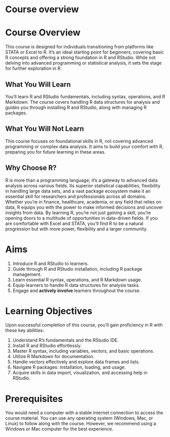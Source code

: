 # Course overview {.unnumbered}

# Course Overview {.unnumbered}

This course is designed for individuals transitioning from platforms
like STATA or Excel to R. It's an ideal starting point for beginners,
covering basic R concepts and offering a strong foundation in R and
RStudio. While not delving into advanced programming or statistical
analysis, it sets the stage for further exploration in R.

## What You Will Learn {.unnumbered}

You'll learn R and RStudio fundamentals, including syntax, operations,
and R Markdown. The course covers handling R data structures for
analysis and guides you through installing R and RStudio, along with
managing R packages.

## What You Will Not Learn {.unnumbered}

This course focuses on foundational skills in R, not covering advanced
programming or complex data analysis. It aims to build your comfort with
R, preparing you for future learning in these areas.

## Why Choose R? {.unnumbered}

R is more than a programming language; it's a gateway to advanced data
analysis across various fields. Its superior statistical capabilities,
flexibility in handling large data sets, and a vast package ecosystem
make it an essential skill for researchers and professionals across all
domains. Whether you're in finance, healthcare, academia, or any field
that relies on data, R equips you with the power to make informed
decisions and uncover insights from data. By learning R, you're not just
gaining a skill, you're opening doors to a multitude of opportunities in
data-driven fields. If you are comfortable with Excel and STATA, you'll
find R to be a natural progression but with more power, flexibility and
a larger community.

# Aims {#Aims}

1.  Introduce R and RStudio to learners.
2.  Guide through R and RStudio installation, including R package
    management.
3.  Learn essential R syntax, operations, and R Markdown usage.
4.  Equip learners to handle R data structures for analysis tasks.
5.  Engage and **actively involve** learners throughout the course.

# Learning Objectives {#Learning-Objectives}

Upon successful completion of this course, you'll gain proficiency in R
with these key abilities:

1.  Understand R's fundamentals and the RStudio IDE.
2.  Install R and RStudio effortlessly.
3.  Master R syntax, including variables, vectors, and basic operations.
4.  Utilize R Markdown for documentation.
5.  Handle vectors effectively and explore data frames and lists.
6.  Navigate R packages: installation, loading, and usage.
7.  Acquire skills in data import, visualization, and accessing help in
    RStudio.

# Prerequisites {#Prerequisites}

You would need a computer with a stable internet connection to access
the course material. You can use any operating system (Windows, Mac, or
Linux) to follow along with the course. However, we recommend using a
Windows or Mac computer for the best experience.
